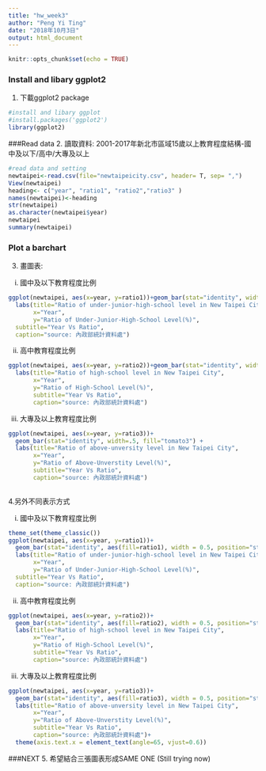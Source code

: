 ```yaml
---
title: "hw_week3"
author: "Peng Yi Ting"
date: "2018年10月3日"
output: html_document
---
```


```r
knitr::opts_chunk$set(echo = TRUE)
```

### Install and libary ggplot2
1. 下載ggplot2 package
```r
#install and libary ggplot
#install.packages('ggplot2')
library(ggplot2)
```

###Read data
2. 讀取資料:
2001-2017年新北市區域15歲以上教育程度結構-國中及以下/高中/大專及以上
```r
#read data and setting
newtaipei<-read.csv(file="newtaipeicity.csv", header= T, sep= ",")
View(newtaipei)
heading<- c("year", "ratio1", "ratio2","ratio3" )
names(newtaipei)<-heading
str(newtaipei)
as.character(newtaipei$year)
newtaipei
summary(newtaipei)
```

### Plot a barchart 
3. 畫圖表:

i. 國中及以下教育程度比例
```r
ggplot(newtaipei, aes(x=year, y=ratio1))+geom_bar(stat="identity", width=.5, fill="tomato1") + 
  labs(title="Ratio of under-junior-high-school level in New Taipei City", 
       x="Year",
       y="Ratio of Under-Junior-High-School Level(%)",
  subtitle="Year Vs Ratio", 
  caption="source: 內政部統計資料處")

```

ii. 高中教育程度比例
```r

ggplot(newtaipei, aes(x=year, y=ratio2))+geom_bar(stat="identity", width=.5, fill="tomato2") + 
  labs(title="Ratio of high-school level in New Taipei City", 
       x="Year",
       y="Ratio of High-School Level(%)",
       subtitle="Year Vs Ratio", 
       caption="source: 內政部統計資料處")
```

iii. 大專及以上教育程度比例
```r
ggplot(newtaipei, aes(x=year, y=ratio3))+
  geom_bar(stat="identity", width=.5, fill="tomato3") + 
  labs(title="Ratio of above-unversity level in New Taipei City", 
       x="Year",
       y="Ratio of Above-Unverstity Level(%)",
       subtitle="Year Vs Ratio", 
       caption="source: 內政部統計資料處")
  
```

4.另外不同表示方式

i. 國中及以下教育程度比例
```r
theme_set(theme_classic())
ggplot(newtaipei, aes(x=year, y=ratio1))+
  geom_bar(stat="identity", aes(fill=ratio1), width = 0.5, position="stack") + 
  labs(title="Ratio of under-junior-high-school level in New Taipei City", 
       x="Year",
       y="Ratio of Under-Junior-High-School Level(%)",
  subtitle="Year Vs Ratio", 
  caption="source: 內政部統計資料處")
```

ii. 高中教育程度比例
```r
ggplot(newtaipei, aes(x=year, y=ratio2))+
  geom_bar(stat="identity", aes(fill=ratio2), width = 0.5, position="stack") + 
  labs(title="Ratio of high-school level in New Taipei City", 
       x="Year",
       y="Ratio of High-School Level(%)",
       subtitle="Year Vs Ratio", 
       caption="source: 內政部統計資料處")
```

iii. 大專及以上教育程度比例
```r
ggplot(newtaipei, aes(x=year, y=ratio3))+
  geom_bar(stat="identity", aes(fill=ratio3), width = 0.5, position="stack") + 
  labs(title="Ratio of above-unversity level in New Taipei City", 
       x="Year",
       y="Ratio of Above-Unverstity Level(%)",
       subtitle="Year Vs Ratio", 
       caption="source: 內政部統計資料處")+
  theme(axis.text.x = element_text(angle=65, vjust=0.6))
```

###NEXT
5. 希望結合三張圖表形成SAME ONE (Still trying now)